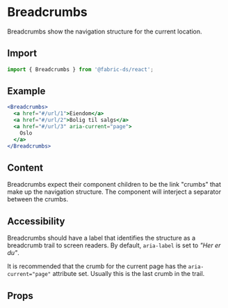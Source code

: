 
# Breadcrumbs

Breadcrumbs show the navigation structure for the current location.

## Import

```js
import { Breadcrumbs } from '@fabric-ds/react';
```

## Example

```jsx example
<Breadcrumbs>
  <a href="#/url/1">Eiendom</a>
  <a href="#/url/2">Bolig til salgs</a>
  <a href="#/url/3" aria-current="page">
    Oslo
  </a>
</Breadcrumbs>
```

## Content

Breadcrumbs expect their component children to be the link "crumbs" that make up
the navigation structure. The component will interject a separator between the
crumbs.

## Accessibility

Breadcrumbs should have a label that identifies the structure as a breadcrumb
trail to screen readers. By default, `aria-label` is set to <em>"Her er
du"</em>.

It is recommended that the crumb for the current page has the
`aria-current="page"` attribute set. Usually this is the last crumb in the
trail.

## Props

```props packages/breadcrumbs/src/component.tsx

```
